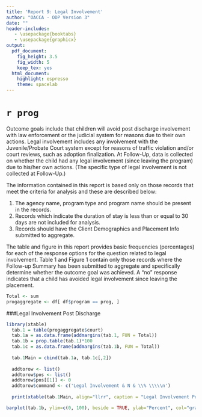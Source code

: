 ```yaml
---
title: 'Report 9: Legal Involvement'
author: "OACCA - ODP Version 3"
date: ""
header-includes:
   - \usepackage{booktabs}
   - \usepackage{graphicx}
output:
  pdf_document:
    fig_height: 3.5
    fig_width: 5
    keep_tex: yes
  html_document:
    highlight: espresso
    theme: spacelab
---
```

# `r prog`

Outcome goals include that children will avoid post discharge involvement with law enforcement or the judicial system for reasons due to their own actions. Legal involvement includes any involvement with the Juvenile/Probate Court system except for reasons of traffic violation and/or court reviews, such as adoption finalization.  At Follow-Up, data is collected on whether the child had any legal involvement (since leaving the program) due to his/her own actions. (The specific type of legal involvement is not collected at Follow-Up.)

The information contained in this report is based only on those records that meet the criteria for analysis and these are described below:

1. The agency name, program type and program name should be present in the records.
2. Records which indicate the duration of stay is less than or equal to 30 days are not included for analysis.
3. Records should have the Client Demographics and Placement Info submitted to aggregate.

The table and figure in this report provides basic frequencies (percentages) for each of the response options for the question related to legal involvement.  Table 1 and Figure 1 contain only those records where the Follow-up Summary has been submitted to aggregate and specifically determine whether the outcome goal was achieved. A "no" response indicates that a child has avoided legal involvement since leaving the placement.


```r
Total <- sum
progaggregate <- df[ df$program == prog, ]
```

###Legal Involvement Post Discharge

\begin{itemize}
\item `r length(progaggregate$sex)` Aggregate records available
\end{itemize}

```r
library(xtable)
  tab.1 = table(progaggregate$court)
  tab.1a = as.data.frame(addmargins(tab.1, FUN = Total))
  tab.1b = prop.table(tab.1)*100
  tab.1c = as.data.frame(addmargins(tab.1b, FUN = Total))
  
  tab.1Main = cbind(tab.1a, tab.1c[,2])
  
  addtorow <- list()
  addtorow$pos <- list()
  addtorow$pos[[1]] <- 0
  addtorow$command <- c('Legal Involvement & N & \\% \\\\\n')
  
  print(xtable(tab.1Main, align="llrr", caption = "Legal Involvement Post Discharge", digits = c(0, 0, 0, 2)),hline.after = c(0, -1, (length(tab.1Main[,1])-1), length(tab.1Main[,1])), type='latex', comment=FALSE, include.rownames=FALSE, include.colnames = F, caption.placement = "top", booktabs = TRUE, add.to.row = addtorow)
```


```r
barplot(tab.1b, ylim=c(0, 100), beside = TRUE, ylab="Percent", col="gray", main="Figure 1: Legal Involvement Post Discharge", las = 2, cex.main=0.8, cex.axis = .8, font.main = 1, family="serif")
```



